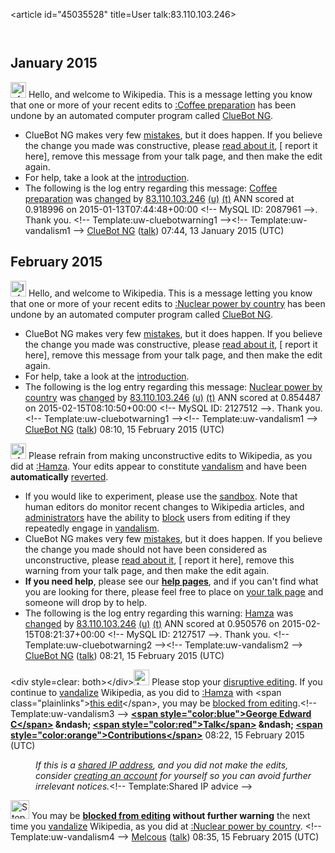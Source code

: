 <article id="45035528" title=User talk:83.110.103.246>
	<talkpage id="45035528" title="User talk:83.110.103.246">


== January 2015 ==
[[File:Information.svg|left|25px|alt=|link=]] Hello, and welcome to Wikipedia. This is a message letting you know that one or more of your recent edits to [[:Coffee preparation]] has been undone by an automated computer program called [[User:ClueBot NG|ClueBot NG]].
{{clear}}
* ClueBot NG makes very few [[User:ClueBot NG#Information About False Positives|mistakes]], but it does happen. If you believe the change you made was constructive, please [[User:ClueBot NG#Information About False Positives|read about it]], [{{User:ClueBot NG/Warnings/FPReport|2087961}} report it here], remove this message from your talk page, and then make the edit again.
* For help, take a look at the [[Wikipedia:Introduction|introduction]].
* The following is the log entry regarding this message: [[Coffee preparation]] was [http://en.wikipedia.org/w/index.php?title=Coffee+preparation&amp;diff=642276286&amp;oldid=639864303 changed] by [[Special:Contributions/83.110.103.246|83.110.103.246]] [[User:83.110.103.246|(u)]] [[User talk:83.110.103.246|(t)]] ANN scored at 0.918996 on 2015-01-13T07:44:48+00:00 &lt;!-- MySQL ID: 2087961 --&gt;. Thank you. &lt;!-- Template:uw-cluebotwarning1 --&gt;&lt;!-- Template:uw-vandalism1 --&gt; [[User:ClueBot NG|ClueBot NG]] ([[User talk:ClueBot NG|talk]]) 07:44, 13 January 2015 (UTC)

== February 2015 ==
[[File:Information.svg|left|25px|alt=|link=]] Hello, and welcome to Wikipedia. This is a message letting you know that one or more of your recent edits to [[:Nuclear power by country]] has been undone by an automated computer program called [[User:ClueBot NG|ClueBot NG]].
{{clear}}
* ClueBot NG makes very few [[User:ClueBot NG#Information About False Positives|mistakes]], but it does happen. If you believe the change you made was constructive, please [[User:ClueBot NG#Information About False Positives|read about it]], [{{User:ClueBot NG/Warnings/FPReport|2127512}} report it here], remove this message from your talk page, and then make the edit again.
* For help, take a look at the [[Wikipedia:Introduction|introduction]].
* The following is the log entry regarding this message: [[Nuclear power by country]] was [http://en.wikipedia.org/w/index.php?title=Nuclear+power+by+country&amp;diff=647216179&amp;oldid=644770677 changed] by [[Special:Contributions/83.110.103.246|83.110.103.246]] [[User:83.110.103.246|(u)]] [[User talk:83.110.103.246|(t)]] ANN scored at 0.854487 on 2015-02-15T08:10:50+00:00 &lt;!-- MySQL ID: 2127512 --&gt;. Thank you. &lt;!-- Template:uw-cluebotwarning1 --&gt;&lt;!-- Template:uw-vandalism1 --&gt; [[User:ClueBot NG|ClueBot NG]] ([[User talk:ClueBot NG|talk]]) 08:10, 15 February 2015 (UTC)

[[File:Information orange.svg|left|25px|alt=|link=]] Please refrain from making unconstructive edits to Wikipedia, as you did at [[:Hamza]]. Your edits appear to constitute [[Wikipedia:Vandalism|vandalism]] and have been '''automatically''' [[Help:Reverting|reverted]].
* If you would like to experiment, please use the [[WP:Sandbox|sandbox]]. Note that human editors do monitor recent changes to Wikipedia articles, and [[WP:ADMINS|administrators]] have the ability to [[WP:BLOCK|block]] users from editing if they repeatedly engage in [[WP:vandalism|vandalism]].
* ClueBot NG makes very few [[User:ClueBot NG#Information About False Positives|mistakes]], but it does happen. If you believe the change you made should not have been considered as unconstructive, please [[User:ClueBot NG#Information About False Positives|read about it]], [{{User:ClueBot NG/Warnings/FPReport|2127517}} report it here], remove this warning from your talk page, and then make the edit again.
*'''If you need help''', please see our '''[[Help:Contents|help pages]]''', and if you can't find what you are looking for there, please feel free to place {{Tld|Help me}} on [[Special:MyTalk|your talk page]] and someone will drop by to help.
* The following is the log entry regarding this warning: [[Hamza]] was [http://en.wikipedia.org/w/index.php?title=Hamza&amp;diff=647217205&amp;oldid=639589395 changed] by [[Special:Contributions/83.110.103.246|83.110.103.246]] [[User:83.110.103.246|(u)]] [[User talk:83.110.103.246|(t)]] ANN scored at 0.950576 on 2015-02-15T08:21:37+00:00 &lt;!-- MySQL ID: 2127517 --&gt;. Thank you. &lt;!-- Template:uw-cluebotwarning2 --&gt;&lt;!-- Template:uw-vandalism2 --&gt; [[User:ClueBot NG|ClueBot NG]] ([[User talk:ClueBot NG|talk]]) 08:21, 15 February 2015 (UTC)

&lt;div style=clear: both&gt;&lt;/div&gt;[[File:Ambox warning pn.svg|25px|alt=Warning icon]] Please stop your [[Wikipedia:Disruptive editing|disruptive editing]]. If you continue to [[Wikipedia:Vandalism|vandalize]] Wikipedia, as you did to [[:Hamza]] with &lt;span class=&quot;plainlinks&quot;&gt;[https://en.wikipedia.org/w/index.php?title=Hamza&amp;diff=647217250 this edit]&lt;/span&gt;, you may be [[Wikipedia:Blocking policy|blocked from editing]].&lt;!-- Template:uw-vandalism3 --&gt; '''[[User:George.Edward.C|&lt;span style=&quot;color:blue&quot;&gt;George Edward C&lt;/span&gt;]] &amp;ndash; [[User_talk:George.Edward.C|&lt;span style=&quot;color:red&quot;&gt;Talk&lt;/span&gt;]] &amp;ndash; [[Special:Contributions/George.Edward.C|&lt;span style=&quot;color:orange&quot;&gt;Contributions&lt;/span&gt;]]''' 08:22, 15 February 2015 (UTC)
:''If this is a [[Network address translation|shared IP address]], and you did not make the edits, consider [[Wikipedia:Why create an account?|creating an account]] for yourself so you can avoid further irrelevant notices.''&lt;!-- Template:Shared IP advice --&gt;

[[Image:Stop hand nuvola.svg|30px|alt=Stop icon]] You may be '''[[Wikipedia:Blocking policy|blocked from editing]] without further warning''' the next time you [[Wikipedia:Vandalism|vandalize]] Wikipedia, as you did at [[:Nuclear power by country]]. &lt;!-- Template:uw-vandalism4 --&gt; [[User:Melcous|Melcous]] ([[User talk:Melcous|talk]]) 08:35, 15 February 2015 (UTC)
	</talkpage>
</article>
